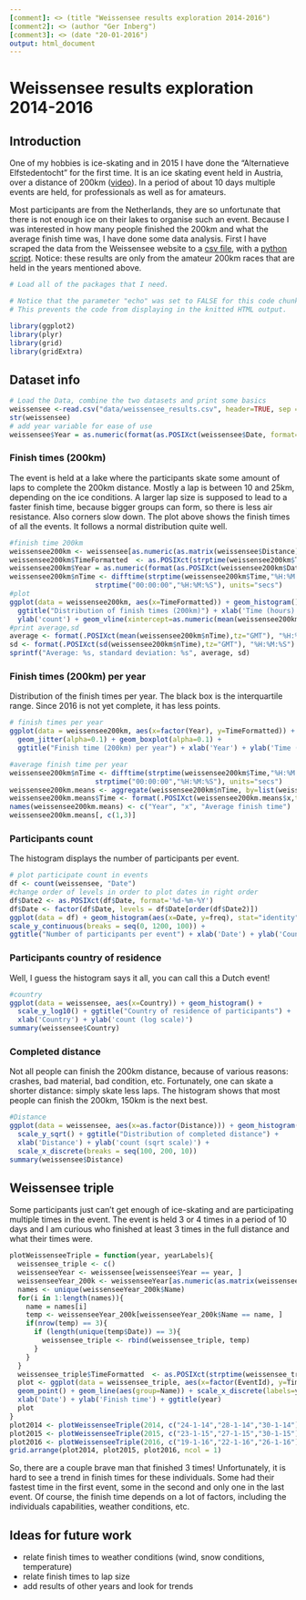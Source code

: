 ```yaml
---
[comment]: <> (title "Weissensee results exploration 2014-2016")
[comment2]: <> (author "Ger Inberg")
[comment3]: <> (date "20-01-2016")
output: html_document
---
```


# Weissensee results exploration 2014-2016

## Introduction
One of my hobbies is ice-skating and in 2015 I have done the "Alternatieve Elfstedentocht" for the first time. It is an ice skating event held in Austria, over a distance of 200km ([video](https://www.youtube.com/watch?v=FhdifsMYr8s)). In a period of about 10 days multiple events are held, for professionals as well as for amateurs. 

Most participants are from the Netherlands, they are so unfortunate that there is not enough ice on their lakes to organise such an event. Because I was interested in how many people finished the 200km and what the average finish time was, I have done some data analysis.
First I have scraped the data from the Weissensee website to a [csv file](data/weissensee_results.csv), with a [python script](weissensee_scraper.py). Notice: these results are only from the amateur 200km races that are held in the years mentioned above.

[comment4]: <> (<iframe width="560" height="315" src="http://youtube.com/embed/FhdifsMYr8s"; frameborder="0" allowfullscreen></iframe>)

```r
# Load all of the packages that I need.

# Notice that the parameter "echo" was set to FALSE for this code chunk.
# This prevents the code from displaying in the knitted HTML output.

library(ggplot2)
library(plyr)
library(grid)
library(gridExtra)
```

## Dataset info
```r
# Load the Data, combine the two datasets and print some basics
weissensee <-read.csv("data/weissensee_results.csv", header=TRUE, sep = ";") 
str(weissensee)
# add year variable for ease of use
weissensee$Year = as.numeric(format(as.POSIXct(weissensee$Date, format='%d-%m-%Y'), format="%Y"))
```

[comment5]: <> ( Univariate Plots Section)

### Finish times (200km)

The event is held at a lake where the participants skate some amount of laps to complete the 200km distance. Mostly a lap is between 10 and 25km, depending on the ice conditions. A larger lap size is supposed to lead to a faster finish time, because bigger groups can form, so there is less air resistance. Also corners slow down. The plot above shows the finish times of all the events. It follows a normal distribution quite well.

```r
#finish time 200km
weissensee200km <- weissensee[as.numeric(as.matrix(weissensee$Distance)) == 200.0, ]
weissensee200km$TimeFormatted  <- as.POSIXct(strptime(weissensee200km$Time, format="%H:%M:%S"))
weissensee200km$Year = as.numeric(format(as.POSIXct(weissensee200km$Date, format='%d-%m-%Y'), format="%Y"))
weissensee200km$nTime <- difftime(strptime(weissensee200km$Time,"%H:%M:%S"),
                     strptime("00:00:00","%H:%M:%S"), units="secs")
#plot
ggplot(data = weissensee200km, aes(x=TimeFormatted)) + geom_histogram() + 
  ggtitle("Distribution of finish times (200km)") + xlab('Time (hours)') + 
  ylab('count') + geom_vline(xintercept=as.numeric(mean(weissensee200km$TimeFormatted))[1], colour = "red")
#print average,sd
average <- format(.POSIXct(mean(weissensee200km$nTime),tz="GMT"), "%H:%M:%S")
sd <- format(.POSIXct(sd(weissensee200km$nTime),tz="GMT"), "%H:%M:%S")
sprintf("Average: %s, standard deviation: %s", average, sd)
```

### Finish times (200km) per year

Distribution of the finish times per year. The black box is the interquartile range. Since 2016 is not yet complete, it has less points.

```r
# finish times per year
ggplot(data = weissensee200km, aes(x=factor(Year), y=TimeFormatted)) + 
  geom_jitter(alpha=0.1) + geom_boxplot(alpha=0.1) + 
  ggtitle("Finish time (200km) per year") + xlab('Year') + ylab('Time (hours)')

#average finish time per year
weissensee200km$nTime <- difftime(strptime(weissensee200km$Time,"%H:%M:%S"),
                     strptime("00:00:00","%H:%M:%S"), units="secs")
weissensee200km.means <- aggregate(weissensee200km$nTime, by=list(weissensee200km$Year), mean)
weissensee200km.means$Time <- format(.POSIXct(weissensee200km.means$x,tz="GMT"), "%H:%M:%S")
names(weissensee200km.means) <- c("Year", "x", "Average finish time")
weissensee200km.means[, c(1,3)]
```

### Participants count

The histogram displays the number of participants per event.

```r
# plot participate count in events
df <- count(weissensee, "Date")
#change order of levels in order to plot dates in right order
df$Date2 <- as.POSIXct(df$Date, format='%d-%m-%Y')
df$Date <- factor(df$Date, levels = df$Date[order(df$Date2)])
ggplot(data = df) + geom_histogram(aes(x=Date, y=freq), stat="identity") + 
scale_y_continuous(breaks = seq(0, 1200, 100)) + 
ggtitle("Number of participants per event") + xlab('Date') + ylab('Count')
```

### Participants country of residence

Well, I guess the histogram says it all, you can call this a Dutch event!

```r
#country
ggplot(data = weissensee, aes(x=Country)) + geom_histogram() + 
  scale_y_log10() + ggtitle("Country of residence of participants") + 
  xlab('Country') + ylab('count (log scale)')
summary(weissensee$Country) 
```

### Completed distance

Not all people can finish the 200km distance, because of various reasons: crashes, bad material, bad condition, etc. Fortunately, one can skate a shorter distance: simply skate less laps. The histogram shows that most people can finish the 200km, 150km is the next best.

```r
#Distance
ggplot(data = weissensee, aes(x=as.factor(Distance))) + geom_histogram() +
  scale_y_sqrt() + ggtitle("Distribution of completed distance") + 
  xlab('Distance') + ylab('count (sqrt scale)') + 
  scale_x_discrete(breaks = seq(100, 200, 10))
summary(weissensee$Distance)
```

[comment7]: <> ( Multivariate Plots Section)
## Weissensee triple

Some participants just can't get enough of ice-skating and are participating multiple times in the event. The event is held 3 or 4 times in a period of 10 days and I am curious who finished at least 3 times in the full distance and what their times were.

```r
plotWeissenseeTriple = function(year, yearLabels){
  weissensee_triple <- c()
  weissenseeYear <- weissensee[weissensee$Year == year, ]
  weissenseeYear_200k <- weissenseeYear[as.numeric(as.matrix(weissenseeYear$Distance)) == 200.0, ]
  names <- unique(weissenseeYear_200k$Name)
  for(i in 1:length(names)){
    name = names[i]
    temp <- weissenseeYear_200k[weissenseeYear_200k$Name == name, ]
    if(nrow(temp) == 3){
      if (length(unique(temp$Date)) == 3){
        weissensee_triple <- rbind(weissensee_triple, temp)
      }
    }
  }
  weissensee_triple$TimeFormatted  <- as.POSIXct(strptime(weissensee_triple$Time, format="%H:%M:%S"))
  plot <- ggplot(data = weissensee_triple, aes(x=factor(EventId), y=TimeFormatted, color=Name)) + 
  geom_point() + geom_line(aes(group=Name)) + scale_x_discrete(labels=yearLabels) + 
  xlab('Date') + ylab('Finish time') + ggtitle(year)
  plot
}
plot2014 <- plotWeissenseeTriple(2014, c("24-1-14","28-1-14","30-1-14"))
plot2015 <- plotWeissenseeTriple(2015, c("23-1-15","27-1-15","30-1-15"))
plot2016 <- plotWeissenseeTriple(2016, c("19-1-16","22-1-16","26-1-16"))
grid.arrange(plot2014, plot2015, plot2016, ncol = 1)
```

So, there are a couple brave man that finished 3 times! Unfortunately, it is hard to see a trend in finish times for these individuals. Some had their fastest time in the first event, some in the second and only one in the last event. Of course, the finish time depends on a lot of factors, including the individuals capabilities, weather conditions, etc.

## Ideas for future work
* relate finish times to weather conditions (wind, snow conditions, temperature)
* relate finish times to lap size
* add results of other years and look for trends

